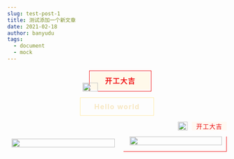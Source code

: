 ```yaml
---
slug: test-post-1
title: 测试添加一个新文章
date: 2021-02-18
author: banyudu
tags:
  - document
  - mock
---
```

<section class="_135editor" data-tools="135编辑器" data-id="102441">
    <section style="margin: 10px 0;text-align: center;" hm_fix="420:283">
        <section style="display: inline-flex;justify-content: center;align-items: flex-end;">
            <section class="assistant" style="box-sizing:border-box;width: 35px;margin-right: -20px;transform: rotate(0deg);">
                <img class="assistant" style="box-sizing:border-box;width: 100%;display: block;" src="https://image2.135editor.com/cache/remote/aHR0cHM6Ly9tbWJpei5xbG9nby5jbi9tbWJpel9wbmcvRklCWmVjN3VjQ2dXUVFYc2ljaWNEOUVrYUt5amdTYk9zMjRIQ0JvS0NUOUJyU3BUcGFCZVFqZnpWRDdWWUxMRVQycTBLMEZ0ZHZmbGpmSTEzWGd6Ykpmdy8wP3d4X2ZtdD1wbmc=" data-ratio="0.8653846153846154" data-w="52" data-width="100%"/>
            </section>
            <section style="margin-top: 5px;border: 1px solid #f11415;padding: 3px;">
                <section class="135brush" data-brushtype="text" style="background-color: #fff9ea;;font-size: 16px;color: #f11415;font-weight: bold;letter-spacing: 1.5px;line-height: 2em;padding: 4px 2em;">
                    开工大吉
                </section>
            </section>
        </section>
    </section>
</section>
<section class="_135editor" data-tools="135编辑器" data-id="102440" >
    <section style="margin: 10px 0;text-align: center;" hm_fix="396:392">
        <section style="display: inline-block;">
            <section style="background-image: url(https://image2.135editor.com/cache/remote/aHR0cHM6Ly9tbWJpei5xbG9nby5jbi9tbWJpel9wbmcvRklCWmVjN3VjQ2hTYjdvYkU0U0tRS0p4S0NKR2s3YXBPYW9INjh5cFhzOHh1eFl3S3JweDZ6dFlrSHFFUWg2eHFBUHRmYTZtaWFiaWFDV1MxdXFhS0FXZy8wP3d4X2ZtdD1wbmc=);background-repeat: repeat;background-size: 100%;padding:4px;">
                <section style="border: 1px solid #fee9a7;">
                    <section class="135brush" data-brushtype="text" style="font-size: 16px;color: #f7e7c2;font-weight: bold;letter-spacing: 1.5px;line-height: 2em;padding: 4px 2em;">
                        Hello world
                    </section>
                </section>
                <section class="assistant" style="box-sizing:border-box;width: 35px;transform: rotate(0deg);"></section>
            </section>
        </section>
    </section>
</section>
<section class="_135editor" data-tools="135编辑器" data-id="102427">
    <section style="margin: 10px auto;">
        <section style="box-sizing:border-box;width: 100%;display: flex;justify-content: space-between;align-items: flex-end;" data-width="100%">
            <section style="box-sizing:border-box;display: flex;flex-direction: column;flex: 1;background-image: url(https://image2.135editor.com/cache/remote/aHR0cHM6Ly9tbWJpei5xbG9nby5jbi9tbWJpel9wbmcvRklCWmVjN3VjQ2hTYjdvYkU0U0tRS0p4S0NKR2s3YXBPYW9INjh5cFhzOHh1eFl3S3JweDZ6dFlrSHFFUWg2eHFBUHRmYTZtaWFiaWFDV1MxdXFhS0FXZy8wP3d4X2ZtdD1wbmc=);background-repeat: repeat;background-size: 100%;padding: 10px;margin-right: 10px;">
                <section style="box-sizing:border-box;width:100%;overflow: hidden;" data-width="100%">
                    <img style="box-sizing:border-box;width: 100%;display: block;" src="https://image2.135editor.com/cache/remote/aHR0cHM6Ly9tbWJpei5xbG9nby5jbi9tbWJpel9wbmcvRklCWmVjN3VjQ2p2OW1lMmx6OWFVZVVZOTFmSGFJaElJbDh2cWVVZlh3UlVpYVdFU2NBMGpXZGRRSmVpY2ljRTkyTjZIZnRvTjduTXpEVEw2WkJaVERpYzJRLzA/d3hfZm10PXBuZw==" data-ratio="1.4177215189873418" data-w="237" hm_fix="215:644" data-width="100%"/>
                </section>
            </section>
            <section style="flex: 1;display: flex;justify-content: flex-end;align-items: flex-end;flex-direction: column;">
                <section style="display: inline-block;">
                    <section style="display: flex;justify-content: flex-start;align-items: center;">
                        <section class="assistant" style="box-sizing:border-box;width: 22px;">
                            <img class="assistant" style="box-sizing:border-box;width: 100%;display: block;" src="https://image2.135editor.com/cache/remote/aHR0cHM6Ly9tbWJpei5xbG9nby5jbi9tbWJpel9wbmcvRklCWmVjN3VjQ2dXUVFYc2ljaWNEOUVrYUt5amdTYk9zMjRIQ0JvS0NUOUJyU3BUcGFCZVFqZnpWRDdWWUxMRVQycTBLMEZ0ZHZmbGpmSTEzWGd6Ykpmdy8wP3d4X2ZtdD1wbmc=" data-ratio="0.8653846153846154" data-w="52" data-width="100%"/>
                        </section>
                        <section class="135brush" data-brushtype="text" style="white-space: nowrap;font-size: 14px;color: #e91011;letter-spacing: 1px;margin-left: 10px;background: #fff9f2;flex: 1;padding-left: 4px;padding: 0px 10px;">
                            开工大吉
                        </section>
                    </section>
                </section>
                <section style="box-sizing:border-box;width:100%;overflow: hidden;border-right:1px solid #f11415;border-bottom:1px solid #f11415;padding:0px 10px 1em 1em;margin-top: 1em;" data-width="100%">
                    <img class="assistant" style="box-sizing:border-box;width: 100%;display: block;" src="https://image2.135editor.com/cache/remote/aHR0cHM6Ly9tbWJpei5xbG9nby5jbi9tbWJpel9wbmcvRklCWmVjN3VjQ2p2OW1lMmx6OWFVZVVZOTFmSGFJaEkyS0p0STVpYkRPb2FSWUUwaWJGWG4wVFliUWliMkZpY2tIbmZ0Qm9pYjFtaFNXWWtidE5xTGlhMUZFY2cvMD93eF9mbXQ9cG5n" data-ratio="0.9314516129032258" data-w="248" data-width="100%"/>
                </section>
            </section>
        </section>
    </section>
</section>
<section class="_135editor" data-id="102170" data-tools="135编辑器">
    <section data-svg-role="block" data-svg-blockname="图片组" style="box-sizing: border-box;">
        <section class="135svg" data-bige="6799" style="padding: 0px; margin: 0px; background-image: url(https://135editor.cdn.bcebos.com/files/images/editor_styles/7c81e62f1610d5f893ac5e56220581d5.png); background-position: 0% 0%; vertical-align: middle; font-size: 0px; background-size: 100% 100%; visibility: visible;">
            <svg class="135svg" data-bige="6800" enable-background="new 0 0 640 997" preserveaspectratio="xMidYMid slice" space="preserve" style="display: block; padding: 0px; margin: -1px 0px 0px; background-image: url(https://135editor.cdn.bcebos.com/files/images/editor_styles/5f34e4cd651d9b08b91e7197f97c2907.png); background-position: 0% 0%; background-size: 100% 100%; visibility: visible;" viewbox="0 0 640 997" hm_fix="281:459">
                <animate data-svg-style="135-click-time" attributename="opacity" begin="click" dur="1s" values="1;0" restart="never" fill="freeze"></animate>
            </svg>
        </section>
    </section>
</section>